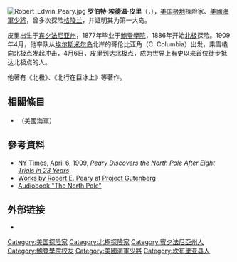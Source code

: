 {{noteTA
|G1=USState
|1=zh-cn:罗伯特; zh-tw:羅伯特; zh-hk:羅拔
|2=zh-cn:皮里; zh-tw:皮里; zh-hk:卑利
|3=zh-cn:埃德温; zh-tw:愛德溫; zh-hk:艾雲
|4=zh-cn:鲍登; zh-tw:鮑登; zh-hk:保登
}}
{{Infobox person
|title          = [[少將|少將]]|name=罗伯特·皮里<br>Robert Peary
|image         = RobertPeary.jpg
|image_size    = 
|caption       = 
|birth_name    = Robert Edwin Peary
|birth_date    = {{birth date|1856|5|6}}
|birth_place   = [[Cresson,_Pennsylvania|Cresson, Pennsylvania]], US
|death_date    = {{death date and age|1920|2|20|1856|5|6}}
|death_place   = [[美國|美國]][[華盛頓特區|華盛頓特區]]
|death_cause   =
|resting_place =
|resting_place_coordinates =
|residence     =
|nationality   = {{flag|United States}}
|known_for     = Claim to have reached the [[Geographic_North_Pole|Geographic North Pole]]
|education     =
|occupation    =
|alma_mater    = [[Bowdoin_College|Bowdoin College]]
|awards        = [[Cullum_Geographical_Medal|Cullum Geographical Medal]] {{small|(1896)}}<br>[[Charles_P._Daly_Medal|Charles P. Daly Medal]] <small>(1902)</small><br>[[Hubbard_Medal|Hubbard Medal]] {{small|(1906)}}
|home_town     =
|boards        =
|religion      =
|spouse        = [[Josephine_Diebitsch_Peary|Josephine Diebitsch Peary]]
|children      =
|parents       =
|relatives     =
|signature     =
|website       =
|footnotes     =
| module =
{{Infobox politician
|embed = yes
| allegiance    = {{flagu|United States of America|1912}}
| branch        = {{flag|United States Navy|1864|size=23px}}
| serviceyears  = 1881–1911
| rank          = [[File:US_Navy_O7_infobox.svg|25px]] [[少將|少將]]
| unit          = {{plainlist|
* [[Civil_Engineer_Corps|Civil Engineer Corps]]
}}
}}
}}
[[File:Robert_Edwin_Peary.jpg|thumb]]
'''罗伯特·埃德温·皮里'''（{{lang-en|Robert Edwin Peary}}，{{bd|1856年|5月6日|1920年|2月20日|P}}），[[美国|美国]][[极地|极地]]探险家、[[美國海軍|美國海軍]][[海軍少將|少將]]，曾多次探险[[格陵兰|格陵兰]]，并证明其为第一大岛。

皮里出生于[[宾夕法尼亚州|宾夕法尼亚州]]，1877年毕业于[[鮑登學院|鮑登學院]]，1886年开始[[北极|北极]]探险。1909年4月，他率队从[[埃尔斯米尔岛|埃尔斯米尔岛]]北岸的哥伦比亚角（C.  Columbia）出发，乘雪橇向北极点发起冲击，4月6日，皮里到达北极点，成为世界上有史以来首位徒步抵达北极点的人。

他著有《北极》、《北行在巨冰上》等著作。

== 相關條目 ==
*{{Link-en|濟陽號巡防艦|USS Robert E. Peary (FF-1073)|羅伯特·皮里號巡防艦}}（美國海軍）

== 參考資料 ==
*[http://www.nytimes.com/learning/general/onthisday/big/0406.html#article NY Times, April 6, 1909, ''Peary Discovers the North Pole After Eight Trials in 23 Years'']
*[http://www.gutenberg.org/browse/authors/p#a8383 Works by Robert E. Peary at Project Gutenberg]
*[http://www.tantor.com/BookDetail.asp?Product=0792_NorthPole Audiobook "The North Pole"]

== 外部链接 ==
*{{DANFS}}

{{極地探險}}
{{Authority control}}
{{DEFAULTSORT:Peary, Robert}}

[[Category:美国探险家|Category:美国探险家]]
[[Category:北極探險家|Category:北極探險家]]
[[Category:賓夕法尼亞州人|Category:賓夕法尼亞州人]]
[[Category:鮑登學院校友|Category:鮑登學院校友]]
[[Category:美國海軍少將|Category:美國海軍少將]]
[[Category:坎布里亚县人|Category:坎布里亚县人]]